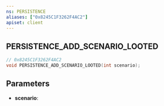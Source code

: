 ```yaml
---
ns: PERSISTENCE
aliases: ["0x8245C1F3262F4AC2"]
apiset: client
---
```

## PERSISTENCE_ADD_SCENARIO_LOOTED

```c
// 0x8245C1F3262F4AC2
void PERSISTENCE_ADD_SCENARIO_LOOTED(int scenario);
```


## Parameters
* **scenario**: